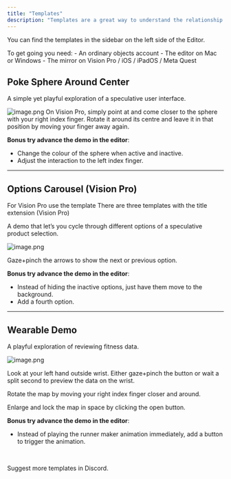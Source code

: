 ```yaml
---
title: "Templates"
description: "Templates are a great way to understand the relationship between the editor and mirro apps and to get into the details of how to utilise the actions and triggers best."
---
```


You can find the templates in the sidebar on the left side of the Editor.

<Note>
To get going you need:
- An ordinary objects account
- The editor on Mac or Windows
- The mirror on Vision Pro / iOS / iPadOS / Meta Quest
</Note>

## Poke Sphere Around Center

A simple yet playful exploration of a speculative user interface. 


![image.png](../../images/templates/image.png)
On Vision Pro, simply point at and come closer to the sphere with your right index finger.
Rotate it around its centre and leave it in that position by moving your finger away again.

**Bonus try advance the demo in the editor**:
- Change the colour of the sphere when active and inactive.
- Adjust the interaction to the left index finger.


---
## Options Carousel (Vision Pro)

<Note>
For Vision Pro use the template 
There are three templates with the title extension (Vision Pro) 
</Note>

A demo that let’s you cycle through different options of a speculative product selection. 

![image.png](../../images/templates/image%201.png)

Gaze+pinch the arrows to show the next or previous option.

**Bonus try advance the demo in the editor**: 

- Instead of hiding the inactive options, just have them move to the background.
- Add a fourth option.


---
## Wearable Demo

A playful exploration of reviewing fitness data. 

![image.png](../../images/templates/image%202.png)

Look at your left hand outside wrist. Either gaze+pinch the button or wait a split second to preview the data on the wrist.

Rotate the map by moving your right index finger closer and around.

Enlarge and lock the map in space by clicking the open button.

**Bonus try advance the demo in the editor**: 

- Instead of playing the runner maker animation immediately, add a button to trigger the animation.

<br />

Suggest more templates in Discord.